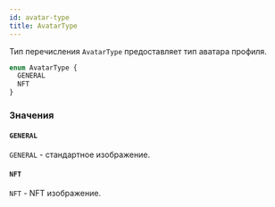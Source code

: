 ```yaml
---
id: avatar-type
title: AvatarType
---
```



Тип перечисления `AvatarType` предоставляет тип аватара профиля.

```graphql
enum AvatarType {
  GENERAL
  NFT
}
```


### Значения

#### `GENERAL` 

`GENERAL` - стандартное изображение.


#### `NFT` 

`NFT` - NFT изображение.




